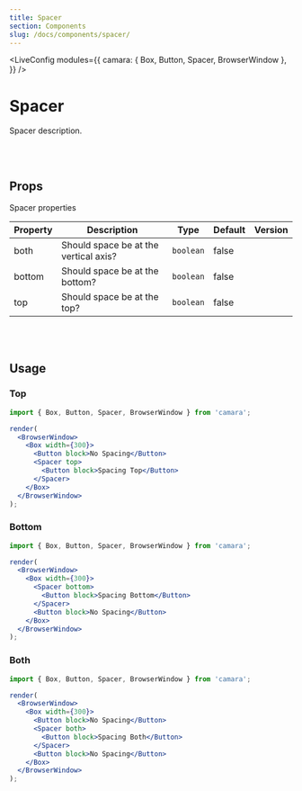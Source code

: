 ```yaml
---
title: Spacer
section: Components
slug: /docs/components/spacer/
---
```



<!-- Define `camara` module as `{ Spacer }` -->

<LiveConfig
  modules={{
    camara: { Box, Button, Spacer, BrowserWindow },
  }}
/>

# Spacer

Spacer description.

<br></br>

## Props

Spacer properties

| Property | Description                           | Type      | Default | Version |
| -------- | ------------------------------------- | --------- | ------- | ------- |
| both     | Should space be at the vertical axis? | `boolean` | false   |         |
| bottom   | Should space be at the bottom?        | `boolean` | false   |         |
| top      | Should space be at the top?           | `boolean` | false   |         |

<br></br>

## Usage

### Top

```jsx live noInline
import { Box, Button, Spacer, BrowserWindow } from 'camara';

render(
  <BrowserWindow>
    <Box width={300}>
      <Button block>No Spacing</Button>
      <Spacer top>
        <Button block>Spacing Top</Button>
      </Spacer>
    </Box>
  </BrowserWindow>
);
```

### Bottom

```jsx live noInline
import { Box, Button, Spacer, BrowserWindow } from 'camara';

render(
  <BrowserWindow>
    <Box width={300}>
      <Spacer bottom>
        <Button block>Spacing Bottom</Button>
      </Spacer>
      <Button block>No Spacing</Button>
    </Box>
  </BrowserWindow>
);
```

### Both

```jsx live noInline
import { Box, Button, Spacer, BrowserWindow } from 'camara';

render(
  <BrowserWindow>
    <Box width={300}>
      <Button block>No Spacing</Button>
      <Spacer both>
        <Button block>Spacing Both</Button>
      </Spacer>
      <Button block>No Spacing</Button>
    </Box>
  </BrowserWindow>
);
```
